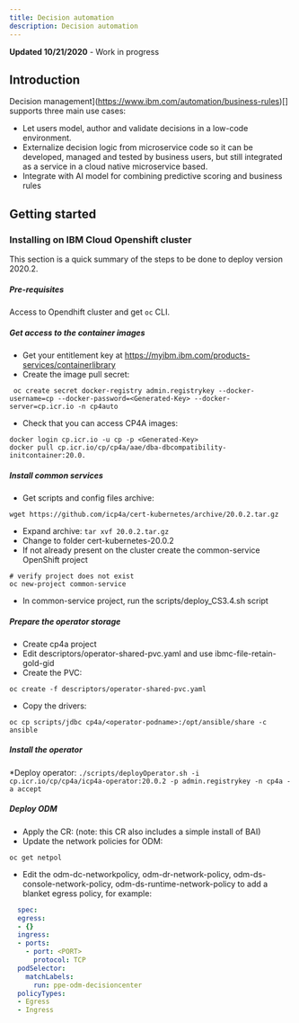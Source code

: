 ```yaml
---
title: Decision automation
description: Decision automation
---
```


<InlineNotification kind="warning">
<strong>Updated 10/21/2020</strong> - Work in progress
</InlineNotification>

## Introduction

Decision management](https://www.ibm.com/automation/business-rules)[] supports three main use cases:

* Let users model, author and validate decisions in a low-code environment.
* Externalize decision logic from microservice code so it can be developed, managed and tested by business users, but still integrated as a service in a cloud native microservice based.
* Integrate with AI model for combining predictive scoring and business rules 

## Getting started

### Installing on IBM Cloud Openshift cluster

This section is a quick summary of the steps to be done to deploy version 2020.2.

##### Pre-requisites

Access to Opendhift cluster and get `oc` CLI.

##### Get access to the container images

* Get your entitlement key at https://myibm.ibm.com/products-services/containerlibrary
* Create the image pull secret: 

```shell
 oc create secret docker-registry admin.registrykey --docker-username=cp --docker-password=<Generated-Key> --docker-server=cp.icr.io -n cp4auto
```

* Check that you can access CP4A images: 

 ```shell
 docker login cp.icr.io -u cp -p <Generated-Key>
 docker pull cp.icr.io/cp/cp4a/aae/dba-dbcompatibility-initcontainer:20.0.
 ```

##### Install common services

* Get scripts and config files archive: 
 ```shell
 wget https://github.com/icp4a/cert-kubernetes/archive/20.0.2.tar.gz
 ```
* Expand archive: `tar xvf 20.0.2.tar.gz`
* Change to folder cert-kubernetes-20.0.2
* If not already present on the cluster create the common-service OpenShift project

 ```shell
 # verify project does not exist
 oc new-project common-service
 ```
* In common-service project, run the scripts/deploy_CS3.4.sh script

##### Prepare the operator storage

* Create cp4a project
* Edit descriptors/operator-shared-pvc.yaml and use ibmc-file-retain-gold-gid
* Create the PVC: 

 ```shell
 oc create -f descriptors/operator-shared-pvc.yaml
 ```

* Copy the drivers: 

```
oc cp scripts/jdbc cp4a/<operator-podname>:/opt/ansible/share -c ansible
```

##### Install the operator

*Deploy operator: 
`./scripts/deployOperator.sh -i cp.icr.io/cp/cp4a/icp4a-operator:20.0.2 -p admin.registrykey -n cp4a -a accept`

##### Deploy ODM

* Apply the CR:   (note: this CR also includes a simple install of BAI)
* Update the network policies for ODM: 

```
oc get netpol
```

* Edit the odm-dc-networkpolicy, odm-dr-network-policy, odm-ds-console-network-policy, odm-ds-runtime-network-policy to add a blanket egress policy, for example:

```yaml
  spec:
  egress:
  - {}
  ingress:
  - ports:
    - port: <PORT>
      protocol: TCP
  podSelector:
    matchLabels:
      run: ppe-odm-decisioncenter
  policyTypes:
  - Egress
  - Ingress
```


